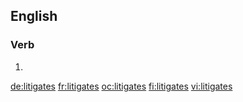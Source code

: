 ==English==

===Verb===
{{head|en}}

# {{en-third-person singular of|litigate}}

[[de:litigates]]
[[fr:litigates]]
[[oc:litigates]]
[[fi:litigates]]
[[vi:litigates]]